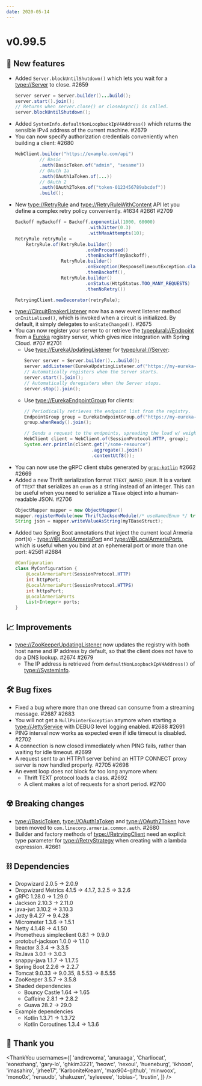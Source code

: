 ```yaml
---
date: 2020-05-14
---
```


# v0.99.5

## 🌟 New features

- Added `Server.blockUntilShutdown()` which lets you wait for a <type://Server> to close. #2659
  ```java
  Server server = Server.builder()...build();
  server.start().join();
  // Returns when server.close() or closeAsync() is called.
  server.blockUntilShutdown();
  ```
- Added `SystemInfo.defaultNonLoopbackIpV4Address()` which returns the sensible IPv4 address of the current
  machine. #2679
- You can now specify authorization credentials conveniently when building a client: #2680
  ```java
  WebClient.builder("https://example.com/api")
           // Basic
           .auth(BasicToken.of("admin", "sesame"))
           // OAuth 1a
           .auth(OAuth1aToken.of(...))
           // OAuth 2
           .auth(OAuth2Token.of("token-0123456789abcdef"))
           .build();
  ```
- New <type://RetryRule> and <type://RetryRuleWithContent> API let you define a complex retry policy
  conveniently. #1634 #2661 #2709
  ```java
  Backoff myBackoff = Backoff.exponential(1000, 60000)
                             .withJitter(0.3)
                             .withMaxAttempts(10);
  RetryRule retryRule =
      RetryRule.of(RetryRule.builder()
                            .onUnProcessed()
                            .thenBackoff(myBackoff),
                   RetryRule.builder()
                            .onException(ResponseTimeoutException.class)
                            .thenBackoff(),
                   RetryRule.builder()
                            .onStatus(HttpStatus.TOO_MANY_REQUESTS)
                            .thenNoRetry())

  RetryingClient.newDecorator(retryRule);
  ```
- <type://CircuitBreakerListener> now has a new event listener method `onInitialized()`, which is invoked
  when a circuit is initialized. By default, it simply delegates to `onStateChanged()`. #2675
- You can now register your server to or retrieve the <typeplural://Endpoint> from
  a [Eureka](https://spring.io/guides/gs/service-registration-and-discovery/) registry server,
  which gives nice integration with Spring Cloud. #707 #2701
  - Use <type://EurekaUpdatingListener> for <typeplural://Server>:
    ```java
    Server server = Server.builder()...build();
    server.addListener(EurekaUpdatingListener.of("https://my-eureka-registry.com/"));
    // Automatically registers when the Server starts.
    server.start().join();
    // Automatically deregisters when the Server stops.
    server.stop().join();
    ```
  - Use <type://EurekaEndpointGroup> for clients:
    ```java
    // Periodically retrieves the endpoint list from the registry.
    EndpointGroup group = EurekaEndpointGroup.of("https://my-eureka-registry/");
    group.whenReady().join();

    // Sends a request to the endpoints, spreading the load w/ weighted round-robin.
    WebClient client = WebClient.of(SessionProtocol.HTTP, group);
    System.err.println(client.get("/some-resource")
                             .aggregate().join()
                             .contentUtf8());
    ```
- You can now use the gRPC client stubs generated by [`grpc-kotlin`](https://github.com/grpc/grpc-kotlin)
  #2662 #2669
- Added a new Thrift serialization format `TTEXT_NAMED_ENUM`. It is a variant of `TTEXT` that serializes
  an `enum` as a string instead of an integer. This can be useful when you need to serialize a `TBase`
  object into a human-readable JSON. #2706
  ```java
  ObjectMapper mapper = new ObjectMapper()
  mapper.registerModule(new ThriftJacksonModule(/* useNamedEnum */ true));
  String json = mapper.writeValueAsString(myTBaseStruct);
  ```
- Added two Spring Boot annotations that inject the current local Armeria port(s) - <type://@LocalArmeriaPort> and <type://@LocalArmeriaPorts>,
  which is useful when you bind at an ephemeral port or more than one port: #2561 #2684
  ```java
  @Configuration
  class MyConfiguration {
      @LocalArmeriaPort(SessionProtocol.HTTP)
      int httpPort;
      @LocalArmeriaPort(SessionProtocol.HTTPS)
      int httpsPort;
      @LocalArmeriaPorts
      List<Integer> ports;
  }
  ```


## 📈 Improvements

- <type://ZooKeeperUpdatingListener> now updates the registry with both host name and IP address by default,
  so that the client does not have to do a DNS lookup. #2674 #2679
  - The IP address is retrieved from `defaultNonLoopbackIpV4Address()` of <type://SystemInfo>.

## 🛠️ Bug fixes

- Fixed a bug where more than one thread can consume from a streaming message. #2687 #2683
- You will not get a `NullPointerException` anymore when starting a <type://JettyService> with DEBUG level
  logging enabled. #2688 #2691
- PING interval now works as expected even if idle timeout is disabled. #2702
- A connection is now closed immediately when PING fails, rather than waiting for idle timeout. #2699
- A request sent to an HTTP/1 server behind an HTTP CONNECT proxy server is now handled properly. #2705 #2698
- An event loop does not block for too long anymore when:
  - Thrift TEXT protocol loads a class. #2692
  - A client makes a lot of requests for a short period. #2700

## ☢️ Breaking changes

- <type://BasicToken>, <type://OAuth1aToken> and <type://OAuth2Token> have been moved to
  `com.linecorp.armeria.common.auth`. #2680
- Builder and factory methods of <type://RetryingClient> need an explicit type parameter for
  <type://RetryStrategy> when creating with a lambda expression. #2661

## ⛓ Dependencies

- Dropwizard 2.0.5 → 2.0.9
- Dropwizard Metrics 4.1.5 → 4.1.7, 3.2.5 → 3.2.6
- gRPC 1.28.0 → 1.29.0
- Jackson 2.10.3 → 2.11.0
- java-jwt 3.10.2 → 3.10.3
- Jetty 9.4.27 → 9.4.28
- Micrometer 1.3.6 → 1.5.1
- Netty 4.1.48 → 4.1.50
- Prometheus simpleclient 0.8.1 → 0.9.0
- protobuf-jackson 1.0.0 → 1.1.0
- Reactor 3.3.4 → 3.3.5
- RxJava 3.0.1 → 3.0.3
- snappy-java 1.1.7 → 1.1.7.5
- Spring Boot 2.2.6 → 2.2.7
- Tomcat 9.0.33 → 9.0.35, 8.5.53 → 8.5.55
- ZooKeeper 3.5.7 → 3.5.8
- Shaded dependencies
  - Bouncy Castle 1.64 → 1.65
  - Caffeine 2.8.1 → 2.8.2
  - Guava 28.2 → 29.0
- Example dependencies
  - Kotlin 1.3.71 → 1.3.72
  - Kotlin Coroutines 1.3.4 → 1.3.6

## 🙇 Thank you

<ThankYou
  usernames={[
    'andrewoma',
    'anuraaga',
    'Charliocat',
    'eonezhang',
    'gary-lo',
    'ghkim3221',
    'heowc',
    'hexoul',
    'hueneburg',
    'ikhoon',
    'imasahiro',
    'jrhee17',
    'KarboniteKream',
    'max904-github',
    'minwoox',
    'mono0x',
    'renaudb',
    'shakuzen',
    'syleeeee',
    'tobias-',
    'trustin',
  ]}
/>
